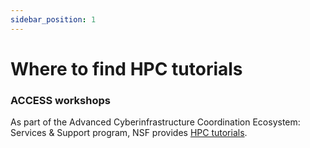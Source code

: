 ```yaml
---
sidebar_position: 1
---
```


# Where to find HPC tutorials

### ACCESS workshops
As part of the Advanced Cyberinfrastructure Coordination Ecosystem: Services & Support program, NSF provides [HPC tutorials](https://support.access-ci.org/knowledge-base/resources/3401).
